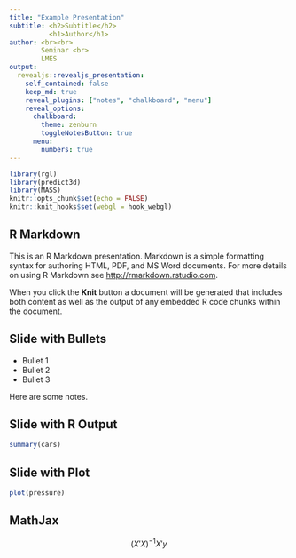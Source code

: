 ```yaml
---
title: "Example Presentation"
subtitle: <h2>Subtitle</h2>
          <h1>Author</h1>
author: <br><br>
        Seminar <br>
        LMES
output: 
  revealjs::revealjs_presentation:
    self_contained: false
    keep_md: true
    reveal_plugins: ["notes", "chalkboard", "menu"]
    reveal_options:
      chalkboard: 
        theme: zenburn
        toggleNotesButton: true
      menu:
        numbers: true
---
```


```r
library(rgl)
library(predict3d)
library(MASS)
knitr::opts_chunk$set(echo = FALSE)
knitr::knit_hooks$set(webgl = hook_webgl)
```

## R Markdown

This is an R Markdown presentation. Markdown is a simple formatting syntax for authoring HTML, PDF, and MS Word documents. For more details on using R Markdown see <http://rmarkdown.rstudio.com>.

When you click the **Knit** button a document will be generated that includes both content as well as the output of any embedded R code chunks within the document.

## Slide with Bullets

- Bullet 1
- Bullet 2
- Bullet 3

<aside class="notes">
Here are some notes.
</aside>

## Slide with R Output

```r
summary(cars)
```

## Slide with Plot

```r
plot(pressure)
```

## MathJax

$$(X'X)^{-1} X'y$$
